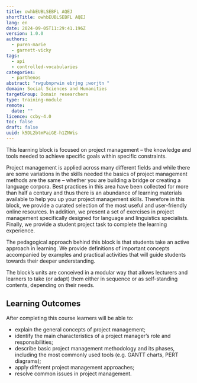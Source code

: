 ```yaml
---
title: owhbEUBLSEBFL AQEJ
shortTitle: owhbEUBLSEBFL AQEJ
lang: en
date: 2024-09-05T11:29:41.196Z
version: 1.0.0
authors:
  - puren-marie
  - garnett-vicky
tags:
  - api
  - controlled-vocabularies
categories:
  - parthenos
abstract: "rwgubnprwin ebrjng ;worjtn "
domain: Social Sciences and Humanities
targetGroup: Domain researchers
type: training-module
remote:
  date: ""
licence: ccby-4.0
toc: false
draft: false
uuid: k5DL2btmPaiGE-h1ZNWis
---
```

This learning block is focused on project management – the knowledge and tools needed to achieve specific goals within specific constraints. 

Project management is applied across many different fields and while there are some variations in the skills needed the basics of project management methods are the same – whether you are building a bridge or creating a language corpora. Best practices in this area have been collected for more than half a century and thus there is an abundance of learning materials available to help you up your project management skills. Therefore in this block, we provide a curated selection of the most useful and user-friendly online resources. In addition, we present a set of exercises in project management specifically designed for language and linguistics specialists. Finally, we provide a student project task to complete the learning experience.

The pedagogical approach behind this block is that students take an active approach in learning. We provide definitions of important concepts accompanied by examples and practical activities that will guide students towards their deeper understanding. 

The block’s units are conceived in a modular way that allows lecturers and learners to take (or adapt) them either in sequence or as self-standing contents, depending on their needs.



## Learning Outcomes

After completing this course learners will be able to:

- explain the general concepts of project management;
- identify the main characteristics of a project manager’s role and responsibilities;
- describe basic project management methodology and its phases, including the most commonly used tools (e.g. GANTT charts, PERT diagrams);
- apply different project management approaches; 
- resolve common issues in project management.



<ExternalResource title="Interested in learning more?" subtitle="Check out f;buwilublirblwiertblwuirh" url="https://upskillsproject.eu/project/project_management/" />
